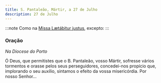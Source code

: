```yaml
---
title: S. Pantaleão, Mártir, a 27 de Julho
description: 27 de Julho
---
```


:::note
Como na [Missa Lætábitur justus](/missal/comum/5martirnaopontifice2), excepto:
:::

### Oração

_Na Diocese do Porto_

Ó Deus, que permitistes que o B. Pantaleão, vosso Mártir, sofresse vários
tormentos e orasse pelos seus perseguidores, concedei-nos propício que,
implorando o seu auxílio, sintamos o efeito da vossa misericórdia. Por
nosso Senhor...
